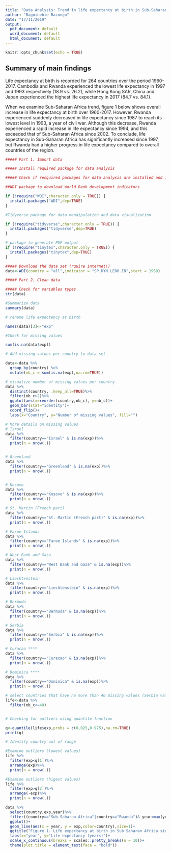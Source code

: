 ```yaml
---
title: "Data Analysis: Trend in life expectancy at birth in Sub-Saharan Africa since 1960"
author: "Baguinebie Bazongo"
date: "17/11/2019"
output:
  pdf_document: default
  word_document: default
  html_document: default
---
```


```r
knitr::opts_chunk$set(echo = TRUE)
```

## Summary of main findings

Life expectancy at birth is recorded for 264 countries over the period 1960-2017. Cambodia and Rwanda experienced the lowest life expectancy in 1997 and 1993 respectively (18.9 vs. 26.2), while Hong Kong SAR, China and Japan experienced the highest life expectancy in 2017 (84.7 vs. 84.1).

When we examine Sub-Saharan Africa trend, figure 1 below shows overall increase in life expectancy at birth over 1960-2017. However, Rwanda experienced suddenly decreased in life expectancy since 1987 to reach its lowest level in 1993, a year of civil war. Although this decrease, Rwanda experienced a rapid increase in life expectancy since 1994, and this exceeded that of Sub-Saharan Africa since 2002. To conclude, life expectancy in Sub-Saharan Africa has significantly increased since 1997, but Rwanda had a higher progress in life expectancy compared to overall countries of the region.  



```r
##### Part 1. Import data

##### Install required package for data analysis

##### Check if recquired packages for data analysis are installed and install if not installed

##WDI package to download World Bank development indicators

if (!require("WDI",character.only = TRUE)) {
  install.packages("WDI",dep=TRUE)
}

#Tidyverse package for data manaipulation and data visualization

if (!require("tidyverse",character.only = TRUE)) {
  install.packages("tidyverse",dep=TRUE)
}

# package to generate PDF output
if (!require("tinytex",character.only = TRUE)) {
  install.packages("tinytex",dep=TRUE)
}

##### Download the data set (rquire internet!)
data<-WDI(country = "all",indicator = "SP.DYN.LE00.IN",start = 1960)

##### Part 2. Clean data

##### Check for variables types
str(data)

#Summarize data
summary(data)

# rename life expectency at birth

names(data)[3]<-"exp"

#Check for missing values

sum(is.na(data$exp))

# Add missing values per country to data set

data<-data %>% 
  group_by(country) %>% 
  mutate(nb_c = sum(is.na(exp),na.rm=TRUE))

# visualize number of missing values per country
data %>% 
  distinct(country, .keep_all=TRUE)%>%
  filter(nb_c>2)%>%
  ggplot(aes(x=reorder(country,nb_c), y=nb_c))+
  geom_bar(stat="identity")+
  coord_flip()+
  labs(x="Country", y="Number of missing values", fill="")

# More details on missing values
# Israel
data %>% 
  filter(country=="Israel" & is.na(exp))%>% 
  print(n = nrow(.))


# Greenland
data %>% 
  filter(country=="Greenland" & is.na(exp))%>% 
  print(n = nrow(.))


# Kosovo
data %>% 
  filter(country=="Kosovo" & is.na(exp))%>% 
  print(n = nrow(.))

# St. Martin (French part)
data %>% 
  filter(country=="St. Martin (French part)" & is.na(exp))%>% 
  print(n = nrow(.))

# Faroe Islands
data %>% 
  filter(country=="Faroe Islands" & is.na(exp))%>% 
  print(n = nrow(.))

# West Bank and Gaza
data %>% 
  filter(country=="West Bank and Gaza" & is.na(exp))%>% 
  print(n = nrow(.))

# Liechtenstein
data %>% 
  filter(country=="Liechtenstein" & is.na(exp))%>% 
  print(n = nrow(.))

# Bermuda
data %>% 
  filter(country=="Bermuda" & is.na(exp))%>% 
  print(n = nrow(.))

# Serbia
data %>% 
  filter(country=="Serbia" & is.na(exp))%>% 
  print(n = nrow(.))

# Curacao ****
data %>% 
  filter(country=="Curacao" & is.na(exp))%>% 
  print(n = nrow(.))

# Dominica ****
data %>% 
  filter(country=="Dominica" & is.na(exp))%>% 
  print(n = nrow(.))

# select countries that have no more than 40 missing values (Serbia value)
life<-data %>% 
  filter(nb_c<=40)


# Checking for outliers using quantile function

q<-quantile(life$exp,probs = c(0.025,0.975),na.rm=TRUE)
print(q)

# Identify country out of range

#Examine outliers (lowest values)
life %>% 
  filter(exp<q[1])%>% 
  arrange(exp)%>% 
  print(n = nrow(.))

#Examine outliers (higest values)
life %>% 
  filter(exp>q[2])%>% 
  arrange(-exp)%>% 
  print(n = nrow(.))

```



```r
data %>%
  select(country,exp,year)%>%
  filter((country=="Sub-Saharan Africa"|country=="Rwanda")& year<max(year)-1)%>%
  ggplot()+
  geom_line(aes(x = year, y = exp,color=country),size=1)+
  ggtitle("Figure 1. Life expectancy at birth in Sub Saharan Africa since 1960")+
  labs(x="year", y="Life expectancy (years)")+
  scale_x_continuous(breaks = scales::pretty_breaks(n = 10))+
  theme(plot.title = element_text(face = "bold"))
```
